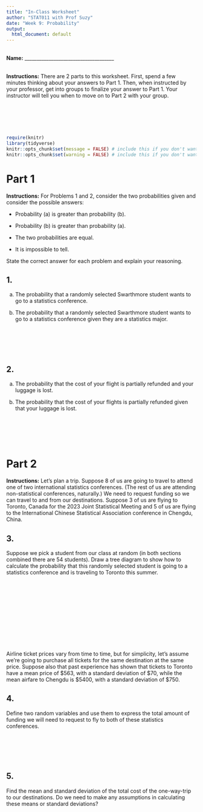 ```yaml
---
title: "In-Class Worksheet"
author: "STAT011 with Prof Suzy"
date: "Week 9: Probability"
output:
  html_document: default
---
```

<br>
**Name:** _____________________________________

<br>
**Instructions:** There are 2 parts to this worksheet. First, spend a few minutes thinking about your answers to Part 1. Then, when instructed by your professor, get into groups to finalize your answer to Part 1. Your instructor will tell you when to move on to Part 2 with your group. 


<!--Before getting started, take a moment and reflect on ways in which you can show your assigned group members respect. You may also view this initial [list of examples](https://docs.google.com/document/d/1emP8SiS2IO-_blKdVmVp-CJTr0NLlKG4vzMnphH-P7E/edit?usp=sharing) that we will add to over the semester.

**Briefly,** in the space below, specify one way in which you will work to show your group members respect during today's lesson:-->
<br>
<br>
<br>
<br>

```r
require(knitr)
library(tidyverse)
knitr::opts_chunk$set(message = FALSE) # include this if you don't want markdown to knit messages
knitr::opts_chunk$set(warning = FALSE) # include this if you don't want markdown to knit warnings
```

# Part 1

**Instructions:** For Problems 1 and 2, consider the two probabilities given and consider the possible answers:

*	Probability (a) is greater than probability (b).

*	Probability (b) is greater than probability (a).

*	The two probabilities are equal.

*	It is impossible to tell. 

State the correct answer for each problem and explain your reasoning. 


## 1.  


(a) The probability that a randomly selected Swarthmore student wants to go to a statistics conference. 

(b) The probability that a randomly selected Swarthmore student wants to go to a statistics conference given they are a statistics major.


<br>
<br>
<br>
<br>

## 2.

(a) The probability that the cost of your flight is partially refunded and your luggage is lost. 

(b) The probability that the cost of your flights is partially refunded given that your luggage is lost. 


<br>
<br>
<br>
<br>


# Part 2

**Instructions:** Let's plan a trip. Suppose $8$ of us are going to travel to attend one of two international statistics conferences. (The rest of us are attending non-statistical conferences, naturally.) We need to request funding so we can travel to and from our destinations. Suppose $3$ of us are flying to Toronto, Canada for the 2023 Joint Statistical Meeting and $5$ of us are flying to the International Chinese Statistical Association conference in Chengdu, China.  

## 3. 

Suppose we pick a student from our class at random (in both sections combined there are $54$ students). Draw a tree diagram to show how to calculate the probability that this randomly selected student is going to a statistics conference and is traveling to Toronto this summer. 


<br>
<br>
<br>
<br>
<br>
<br>
<br>
<br>
<br>
<br>



Airline ticket prices vary from time to time, but for simplicity, let's assume we're going to purchase all tickets for the same destination at the same price. Suppose also that past experience has shown that tickets to Toronto have a mean price of $\$563$, with a standard deviation of $\$70$, while the mean airfare to Chengdu is $\$5400$, with a standard deviation of $\$750$.

## 4. 

Define two random variables and use them to express the total amount of funding we will need to request to fly to both of these statistics conferences.

<br>
<br>
<br>
<br>



## 5. 


Find the mean and standard deviation of the total cost of the one-way-trip to our destinations. Do we need to make any assumptions in calculating these means or standard deviations?


<br>
<br>
<br>
<br>








 


